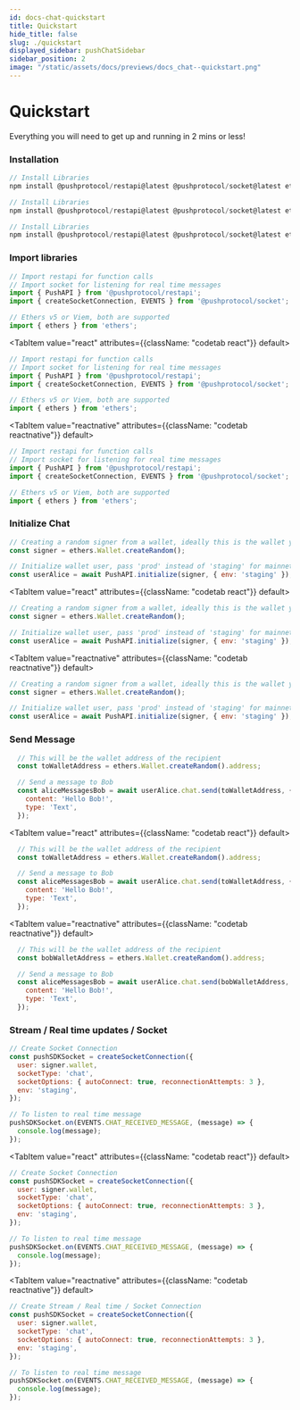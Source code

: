 ```yaml
---
id: docs-chat-quickstart
title: Quickstart
hide_title: false
slug: ./quickstart
displayed_sidebar: pushChatSidebar
sidebar_position: 2
image: "/static/assets/docs/previews/docs_chat--quickstart.png"
---
```


# Quickstart

Everything you will need to get up and running in 2 mins or less!

<head>
  <title>Quickstart | Push Chat | Push Documentation</title>
</head>


### Installation

<Tabs className="codetabs" groupId="code-examples">
  <TabItem value="js" attributes={{className: "codetab js"}} default>
    

  ```js
  // Install Libraries
  npm install @pushprotocol/restapi@latest @pushprotocol/socket@latest ethers@^5.7
  ```

  </TabItem>
  <TabItem value="react" attributes={{className: "codetab react"}} default>
    

  ```js
  // Install Libraries
  npm install @pushprotocol/restapi@latest @pushprotocol/socket@latest ethers@^5.7
  ```

  </TabItem>
  <TabItem value="reactnative" attributes={{className: "codetab reactnative"}} default>
    

  ```js
  // Install Libraries
  npm install @pushprotocol/restapi@latest @pushprotocol/socket@latest ethers@^5.7
  ```

  </TabItem>
</Tabs>


### Import libraries

<Tabs className="codetabs" groupId="code-examples">
  <TabItem value="js" attributes={{className: "codetab js"}} default>
    

  ```js
  // Import restapi for function calls  
  // Import socket for listening for real time messages
  import { PushAPI } from '@pushprotocol/restapi';
  import { createSocketConnection, EVENTS } from '@pushprotocol/socket';

  // Ethers v5 or Viem, both are supported
  import { ethers } from 'ethers';
  ```

  </TabItem>

  <TabItem value="react" attributes={{className: "codetab react"}} default>
    

  ```js
  // Import restapi for function calls  
  // Import socket for listening for real time messages
  import { PushAPI } from '@pushprotocol/restapi';
  import { createSocketConnection, EVENTS } from '@pushprotocol/socket';

  // Ethers v5 or Viem, both are supported
  import { ethers } from 'ethers';
  ```

  </TabItem>

  <TabItem value="reactnative" attributes={{className: "codetab reactnative"}} default>
    

  ```js
  // Import restapi for function calls  
  // Import socket for listening for real time messages
  import { PushAPI } from '@pushprotocol/restapi';
  import { createSocketConnection, EVENTS } from '@pushprotocol/socket';

  // Ethers v5 or Viem, both are supported
  import { ethers } from 'ethers';
  ```

  </TabItem>
</Tabs>

### Initialize Chat

<Tabs className="codetabs" groupId="code-examples">
  <TabItem value="js" attributes={{className: "codetab js"}} default>
    

  ```js
  // Creating a random signer from a wallet, ideally this is the wallet you will connect
  const signer = ethers.Wallet.createRandom();

  // Initialize wallet user, pass 'prod' instead of 'staging' for mainnet apps
  const userAlice = await PushAPI.initialize(signer, { env: 'staging' });
  ```

  </TabItem>

  <TabItem value="react" attributes={{className: "codetab react"}} default>
    

  ```js
  // Creating a random signer from a wallet, ideally this is the wallet you will connect
  const signer = ethers.Wallet.createRandom();

  // Initialize wallet user, pass 'prod' instead of 'staging' for mainnet apps
  const userAlice = await PushAPI.initialize(signer, { env: 'staging' });
  ```

  </TabItem>

  <TabItem value="reactnative" attributes={{className: "codetab reactnative"}} default>
    

  ```js
  // Creating a random signer from a wallet, ideally this is the wallet you will connect
  const signer = ethers.Wallet.createRandom();

  // Initialize wallet user, pass 'prod' instead of 'staging' for mainnet apps
  const userAlice = await PushAPI.initialize(signer, { env: 'staging' });
  ```

  </TabItem>
</Tabs>

### Send Message

<Tabs className="codetabs" groupId="code-examples">
  <TabItem value="js" attributes={{className: "codetab js"}} default>
    

  ```js
    // This will be the wallet address of the recipient 
    const toWalletAddress = ethers.Wallet.createRandom().address;

    // Send a message to Bob
    const aliceMessagesBob = await userAlice.chat.send(toWalletAddress, {
      content: 'Hello Bob!',
      type: 'Text',
    });
  ```

  </TabItem>

  <TabItem value="react" attributes={{className: "codetab react"}} default>
    

  ```js
    // This will be the wallet address of the recipient 
    const toWalletAddress = ethers.Wallet.createRandom().address;

    // Send a message to Bob
    const aliceMessagesBob = await userAlice.chat.send(toWalletAddress, {
      content: 'Hello Bob!',
      type: 'Text',
    });
  ```

  </TabItem>

  <TabItem value="reactnative" attributes={{className: "codetab reactnative"}} default>
    

  ```js
    // This will be the wallet address of the recipient 
    const bobWalletAddress = ethers.Wallet.createRandom().address;

    // Send a message to Bob
    const aliceMessagesBob = await userAlice.chat.send(bobWalletAddress, {
      content: 'Hello Bob!',
      type: 'Text',
    });
  ```

  </TabItem>
</Tabs>

### Stream / Real time updates / Socket

<Tabs className="codetabs" groupId="code-examples">
  <TabItem value="js" attributes={{className: "codetab js"}} default>
    

  ```js
  // Create Socket Connection
  const pushSDKSocket = createSocketConnection({
    user: signer.wallet,
    socketType: 'chat',
    socketOptions: { autoConnect: true, reconnectionAttempts: 3 },
    env: 'staging',
  });

  // To listen to real time message
  pushSDKSocket.on(EVENTS.CHAT_RECEIVED_MESSAGE, (message) => {
    console.log(message);
  });
  ```

  </TabItem>

  <TabItem value="react" attributes={{className: "codetab react"}} default>
    

  ```js
  // Create Socket Connection
  const pushSDKSocket = createSocketConnection({
    user: signer.wallet,
    socketType: 'chat',
    socketOptions: { autoConnect: true, reconnectionAttempts: 3 },
    env: 'staging',
  });

  // To listen to real time message
  pushSDKSocket.on(EVENTS.CHAT_RECEIVED_MESSAGE, (message) => {
    console.log(message);
  });
  ```

  </TabItem>

  
  <TabItem value="reactnative" attributes={{className: "codetab reactnative"}} default>
    

  ```js
  // Create Stream / Real time / Socket Connection
  const pushSDKSocket = createSocketConnection({
    user: signer.wallet,
    socketType: 'chat',
    socketOptions: { autoConnect: true, reconnectionAttempts: 3 },
    env: 'staging',
  });

  // To listen to real time message
  pushSDKSocket.on(EVENTS.CHAT_RECEIVED_MESSAGE, (message) => {
    console.log(message);
  });
  ```

  </TabItem>
</Tabs>